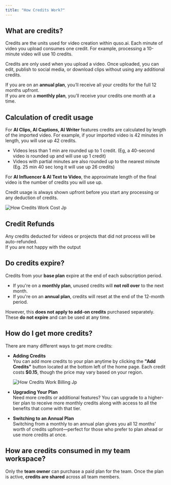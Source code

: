 ```yaml
---
title: "How Credits Work?"
---
```


## What are credits?

Credits are the units used for video creation within quso.ai. Each minute of video you upload consumes one credit. For example, processing a 10-minute video will use 10 credits.

Credits are only used when you upload a video. Once uploaded, you can edit, publish to social media, or download clips without using any additional credits.

If you are on an **annual plan**, you’ll receive all your credits for the full 12 months upfront.\
If you are on a **monthly plan**, you’ll receive your credits one month at a time.

## Calculation of credit usage

For **AI Clips, AI Captions, AI Writer** features credits are calculated by length of the imported video. For example, if your imported video is 42 minutes in length, you will use up 42 credits.

- Videos less than 1 min are rounded up to 1 credit. (Eg, a 40-second video is rounded up and will use up 1 credit)
- Videos with partial minutes are also rounded up to the nearest minute (Eg. 25 min 40 sec long it will use up 26 credits)

For **AI Influencer & AI Text to Video**, the approximate length of the final video is the number of credits you will use up.

<Info>
  Credit usage is always shown upfront before you start any processing or any deduction of credits.
</Info>

![How Credits Work Cost Jp](/images/how-credits-work-cost.jpg)

## Credit Refunds

Any credits deducted for videos or projects that did not process will be auto-refunded.\
If you are not happy with the output

## Do credits expire?

Credits from your **base plan** expire at the end of each subscription period.

- If you're on a **monthly plan**, unused credits will **not roll over** to the next month.
- If you're on an **annual plan**, credits will reset at the end of the 12-month period.

However, this **does not apply to add-on credits** purchased separately. These **do not expire** and can be used at any time.

## How do I get more credits?

There are many different ways to get more credits:

- **Adding Credits**\
  You can add more credits to your plan anytime by clicking the **"Add Credits"** button located at the bottom left of the home page. Each credit costs **\$0.15**, though the price may vary based on your region.

  ![How Credits Work Billing Jp](/images/how-credits-work-billing.jpg)
- **Upgrading Your Plan**\
  Need more credits or additional features? You can upgrade to a higher-tier plan to receive more monthly credits along with access to all the benefits that come with that tier.
- **Switching to an Annual Plan**\
  Switching from a monthly to an annual plan gives you all 12 months’ worth of credits upfront—perfect for those who prefer to plan ahead or use more credits at once.

## How are credits consumed in my team workspace?

Only the **team owner** can purchase a paid plan for the team. Once the plan is active, **credits are shared** across all team members.